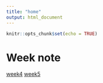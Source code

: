 ```yaml
---
title: "home"
output: html_document
---
```


```r
knitr::opts_chunk$set(echo = TRUE)
```

# Week note

[week4](week4.html)
[week5](week5.html)